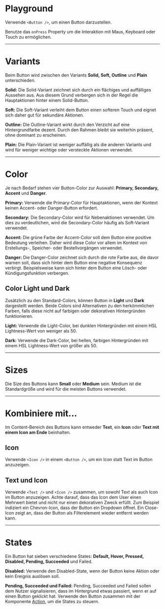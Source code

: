 # Playground

Verwende `<Button />`, um einen Button darzustellen.

Benutze das `onPress` Property um die Interaktion mit Maus, Keyboard oder Touch
zu ermöglichen.

<LiveCodeEditor />

---

# Variants

Beim Button wird zwischen den Variants **Solid, Soft, Outline** und **Plain**
unterschieden.

<LiveCodeEditor example="variants" editorCollapsed />

**Solid:** Die Solid-Variant zeichnet sich durch ein flächiges und auffälliges
Aussehen aus. Aus diesem Grund verbergen sich in der Regel die Hauptaktionen
hinter einem Solid-Button.

**Soft:** Die Soft-Variant verleiht dem Button einen softeren Touch und eignet
sich daher gut für sekundäre Aktionen.

**Outline:** Die Outline-Variant wirkt durch den Verzicht auf eine
Hintergrundfarbe dezent. Durch den Rahmen bleibt sie weiterhin präsent, ohne
dominant zu erscheinen.

**Plain:** Die Plain-Variant ist weniger auffällig als die anderen Variants und
wird für weniger wichtige oder versteckte Aktionen verwendet.

---

# Color

Je nach Bedarf stehen vier Button-Color zur Auswahl: **Primary, Secondary,
Accent** und **Danger**.

<LiveCodeEditor example="colors" editorCollapsed />

**Primary:** Verwende die Primary-Color für Hauptaktionen, wenn der Kontext
keinen Accent- oder Danger-Button erfordert.

**Secondary:** Die Secondary-Color wird für Nebenaktionen verwendet. Um dies zu
verdeutlichen, wird die Secondary-Color häufig als Soft-Variant verwendet.

**Accent:** Die grüne Farbe der Accent-Color soll dem Button eine positive
Bedeutung verleihen. Daher wird diese Color vor allem im Kontext von
Erstellungs-, Speicher- oder Bestellvorgängen verwendet.

**Danger:** Die Danger-Color zeichnet sich durch die rote Farbe aus, die davor
warnen soll, dass sich hinter dem Button eine negative Konsequenz verbirgt.
Beispielsweise kann sich hinter dem Button eine Lösch- oder Kündigungsfunktion
verbergen.

## Color Light und Dark

Zusätzlich zu den Standard-Colors, können Button in **Light** und **Dark**
dargestellt werden. Beide Colors sind Alternativen zu den herkömmlichen Farben,
falls diese nicht auf farbigen oder dekorativen Hintergründen funktionieren.

<LiveCodeEditor example="light" bgColor="dark" editorCollapsed />

<LiveCodeEditor example="dark" bgColor="light" editorCollapsed />

**Light:** Verwende die Light-Color, bei dunklen Hintergründen mit einem HSL
Lightness-Wert von weniger als 50.

**Dark:** Verwende die Dark-Color, bei hellen, farbigen Hintergründen mit einem
HSL Lightness-Wert von größer als 50.

---

# Sizes

Die Size des Buttons kann **Small** oder **Medium** sein. Medium ist die
Standardgröße und wird für die meisten Buttons verwendet.

<LiveCodeEditor example="sizes" editorCollapsed />

---

# Kombiniere mit...

Im Content-Bereich des Buttons kann entweder **Text**, ein **Icon** oder **Text
mit einem Icon am Ende** beinhalten.

## Icon

Verwende `<Icon />` in einem `<Button />`, um ein Icon statt Text im Button
anzuzeigen.

<LiveCodeEditor example="icon" editorCollapsed />

## Text und Icon

Verwende `<Text />` und `<Icon />` zusammen, um sowohl Text als auch Icon im
Button anzuzeigen. Achte darauf, dass das Icon dem User einen Mehrwert bietet
und nicht nur einen dekorativen Zweck erfüllt. Zum Beispiel indiziert ein
Chevron-Icon, dass der Button ein Dropdown öffnet. Ein Close-Icon zeigt an, dass
der Button als Filterelement wieder entfernt werden kann.

<LiveCodeEditor example="iconText" editorCollapsed />

---

# States

Ein Button hat sieben verschiedene States: **Default, Hover, Pressed, Disabled,
Pending, Succeeded** und Failed.

<LiveCodeEditor example="states" editorCollapsed />

**Disabled:** Verwende den Disabled-State, wenn der Button keine Aktion oder
kein Ereignis auslösen soll.

**Pending, Succeeded und Failed:** Pending, Succeeded und Failed sollen dem
Nutzer signalisieren, dass im Hintergrund etwas passiert, wenn er auf einen
Button geklickt hat. Verwende den Button zusammen mit der Komponente
[Action](/03-components/actions/action), um die States zu steuern.

